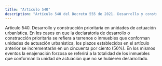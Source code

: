 ```yaml
---
title: "Artículo 540"
description: "Artículo 540 del Decreto 555 de 2021. Desarrollo y construcción prioritaria en unidades de actuación urbanística."
---
```


Artículo 540. Desarrollo y construcción prioritaria en unidades de actuación urbanística. En los casos en que la declaratoria de desarrollo o construcción prioritaria se refiera a terrenos o inmuebles que conforman unidades de actuación urbanística, los plazos establecidos en el artículo anterior se incrementarán en un cincuenta por ciento (50%). En los mismos eventos la enajenación forzosa se referirá a la totalidad de los inmuebles que conforman la unidad de actuación que no se hubieren desarrollado.